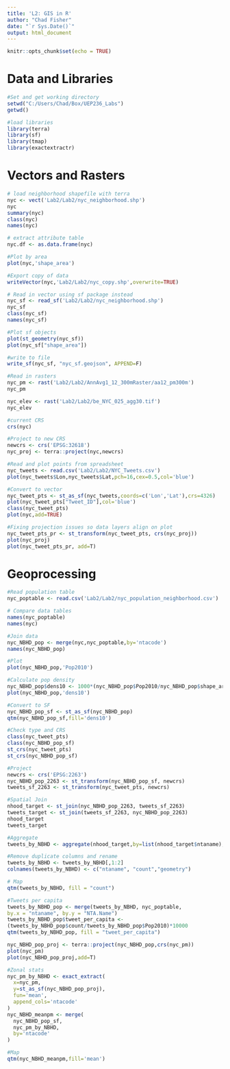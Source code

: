 ---
title: 'L2: GIS in R'
author: "Chad Fisher"
date: "`r Sys.Date()`"
output: html_document
---

```{r setup, include=FALSE}
knitr::opts_chunk$set(echo = TRUE)
```

# Data and Libraries
```{r libraries}
#Set and get working directory
setwd("C:/Users/Chad/Box/UEP236_Labs")
getwd()

#load libraries
library(terra)
library(sf)
library(tmap)
library(exactextractr)
```
# Vectors and Rasters

```{r terra_vector}
# load neighborhood shapefile with terra
nyc <- vect('Lab2/Lab2/nyc_neighborhood.shp')
nyc
summary(nyc)
class(nyc)
names(nyc)

# extract attribute table
nyc.df <- as.data.frame(nyc)

#Plot by area
plot(nyc,'shape_area')

#Export copy of data
writeVector(nyc,'Lab2/Lab2/nyc_copy.shp',overwrite=TRUE)
```
```{r sf_vector}
# Read in vector using sf package instead
nyc_sf <- read_sf('Lab2/Lab2/nyc_neighborhood.shp')
nyc_sf
class(nyc_sf)
names(nyc_sf)

#Plot sf objects
plot(st_geometry(nyc_sf))
plot(nyc_sf["shape_area"])

#write to file
write_sf(nyc_sf, "nyc_sf.geojson", APPEND=F)
```

```{r terra_raster}

#Read in rasters
nyc_pm <- rast('Lab2/Lab2/AnnAvg1_12_300mRaster/aa12_pm300m')
nyc_pm

nyc_elev <- rast('Lab2/Lab2/be_NYC_025_agg30.tif')
nyc_elev
```

```{r projections}
#current CRS
crs(nyc)

#Project to new CRS
newcrs <- crs('EPSG:32618')
nyc_proj <- terra::project(nyc,newcrs)
```

```{r geocoding}
#Read and plot points from spreadsheet
nyc_tweets <- read.csv('Lab2/Lab2/NYC_Tweets.csv')
plot(nyc_tweets$Lon,nyc_tweets$Lat,pch=16,cex=0.5,col='blue')

#Convert to vector
nyc_tweet_pts <- st_as_sf(nyc_tweets,coords=c('Lon','Lat'),crs=4326)
plot(nyc_tweet_pts["Tweet_ID"],col='blue')
class(nyc_tweet_pts)
plot(nyc,add=TRUE)

#Fixing projection issues so data layers align on plot
nyc_tweet_pts_pr <- st_transform(nyc_tweet_pts, crs(nyc_proj))
plot(nyc_proj)
plot(nyc_tweet_pts_pr, add=T)
```

# Geoprocessing

```{r attribute_joins}
#Read population table
nyc_poptable <- read.csv('Lab2/Lab2/nyc_population_neighborhood.csv')

# Compare data tables
names(nyc_poptable)
names(nyc)

#Join data
nyc_NBHD_pop <- merge(nyc,nyc_poptable,by='ntacode')
names(nyc_NBHD_pop)

#Plot
plot(nyc_NBHD_pop,'Pop2010')

#Calculate pop density
nyc_NBHD_pop$dens10 <- 1000*(nyc_NBHD_pop$Pop2010/nyc_NBHD_pop$shape_area)
plot(nyc_NBHD_pop,'dens10')

#Convert to SF
nyc_NBHD_pop_sf <- st_as_sf(nyc_NBHD_pop)
qtm(nyc_NBHD_pop_sf,fill='dens10')
```

```{r spatial_joins}
#Check type and CRS
class(nyc_tweet_pts)
class(nyc_NBHD_pop_sf)
st_crs(nyc_tweet_pts)
st_crs(nyc_NBHD_pop_sf)

#Project
newcrs <- crs('EPSG:2263')
nyc_NBHD_pop_2263 <- st_transform(nyc_NBHD_pop_sf, newcrs)
tweets_sf_2263 <- st_transform(nyc_tweet_pts, newcrs)

#Spatial Join
nhood_target <- st_join(nyc_NBHD_pop_2263, tweets_sf_2263)
tweets_target <- st_join(tweets_sf_2263, nyc_NBHD_pop_2263)
nhood_target
tweets_target

#Aggregate
tweets_by_NBHD <- aggregate(nhood_target,by=list(nhood_target$ntaname),FUN=length)

#Remove duplicate columns and rename
tweets_by_NBHD <- tweets_by_NBHD[,1:2]
colnames(tweets_by_NBHD) <- c("ntaname", "count","geometry")

# Map
qtm(tweets_by_NBHD, fill = "count")

#Tweets per capita
tweets_by_NBHD_pop <- merge(tweets_by_NBHD, nyc_poptable,
by.x = "ntaname", by.y = "NTA.Name")
tweets_by_NBHD_pop$tweet_per_capita <-
(tweets_by_NBHD_pop$count/tweets_by_NBHD_pop$Pop2010)*10000
qtm(tweets_by_NBHD_pop, fill = "tweet_per_capita")
```

```{r zonal_stats}
nyc_NBHD_pop_proj <- terra::project(nyc_NBHD_pop,crs(nyc_pm))
plot(nyc_pm)
plot(nyc_NBHD_pop_proj,add=T)

#Zonal stats
nyc_pm_by_NBHD <- exact_extract(
  x=nyc_pm,
  y=st_as_sf(nyc_NBHD_pop_proj),
  fun='mean',
  append_cols='ntacode'
)
nyc_NBHD_meanpm <- merge(
  nyc_NBHD_pop_sf,
  nyc_pm_by_NBHD,
  by='ntacode'
)

#Map
qtm(nyc_NBHD_meanpm,fill='mean')
```